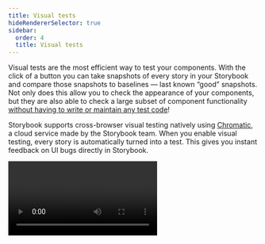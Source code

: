 ```yaml
---
title: Visual tests
hideRendererSelector: true
sidebar:
  order: 4
  title: Visual tests
---
```


Visual tests are the most efficient way to test your components. With the click of a button you can take snapshots of every story in your Storybook and compare those snapshots to baselines — last known “good” snapshots. Not only does this allow you to check the appearance of your components, but they are also able to check a large subset of component functionality [without having to write or maintain any test code](https://storybook.js.org/blog/visual-testing-is-the-greatest-trick-in-ui-development/)!

Storybook supports cross-browser visual testing natively using [Chromatic](https://www.chromatic.com/storybook/?ref=storybook_site), a cloud service made by the Storybook team. When you enable visual testing, every story is automatically turned into a test. This gives you instant feedback on UI bugs directly in Storybook.

<Video src="../_assets/writing-tests/component-visual-testing-optimized.mp4" />

## Install the addon

Add visual tests to your project by installing `@chromatic-com/storybook`, the official addon by Storybook maintainers:

<CodeSnippets path="chromatic-storybook-add.md" />

## Enable visual tests

When you start Storybook, you'll see a new addon panel for Visual Tests where you can run tests and view results.

![Visual Tests addon enabled](../_assets/writing-tests/vta-enable.png)

<Callout variant="info">

Already using the [Vitest addon](./integrations/vitest-addon.mdx)? In the expanded testing widget, you’ll now see a Visual tests section:

![TK - Expanded testing widget, showing the Visual tests section](https://placecats.com/300/200)

Clicking the Run tests button at the bottom will run *all* tests, both component and visual.

</Callout>

First, sign in to your Chromatic account. If you do not have an account, you can create one as part of the sign in process.

Once signed in, you will see your Chromatic account(s) and their projects. Either select one from the list or create a new one.

![Visual Tests addon project selection](../_assets/writing-tests/vta-select-project.png)

Now that you have linked your project to the addon, you can press the “Catch a UI change” button to run your first build of visual tests.

![TK - Catch a UI change button](https://placecats.com/300/200)

That first build will create the baseline snapshots for your stories, which will be compared against when you run visual tests again.

## Run visual tests

After you have made a code change, there are two ways to run visual tests in Storybook.

In the expanded testing widget in the sidebar, press the run button in the Visual tests section.

Or, in the Visual tests addon panel, press the run button in the top right corner of the panel.

Either method will send your stories to the cloud to take snapshots and detect visual changes.

![TK - Storybook with both run visual tests buttons highlighted](https://placecats.com/300/200)

## Review changes

If there are visual changes in your stories, they will be 🟡 highlighted in the sidebar. Click the story and go to the Visual Tests addon panel to see which pixels changed.

If the changes are intentional, ✅ accept them as baselines locally. If the changes aren't intentional, fix the story and rerun the tests using the rerun button.

![TK - Visual test panel with diff](../_assets/writing-tests/vta-changes-found.png)

When you finish accepting changes as baselines in the addon, you're ready to push the code to your remote repository. This will sync baselines to the cloud for anyone who checks out your branch.

![TK - Visual test panel with accepted baselines](../_assets/writing-tests/vta-changes-accepted.png)

## Automate with CI

The addon is designed to be used in tandem with CI. We recommend using the addon to check for changes during development and then running visual tests in CI as you get ready to merge.

Changes you accept as baselines in the addon will get auto-accepted as baselines in CI so you don’t have to review twice.

1. Add a step to your CI workflow to run Chromatic.
   - [GitHub Actions](https://chromatic.com/docs/github-actions?ref=storybook_docs)
   - [GitLab Pipelines](https://chromatic.com/docs/gitlab?ref=storybook_docs)
   - [Bitbucket Pipelines](https://chromatic.com/docs/bitbucket-pipelines?ref=storybook_docs)
   - [CircleCI](https://chromatic.com/docs/circleci?ref=storybook_docs)
   - [Travis CI](https://chromatic.com/docs/travisci?ref=storybook_docs)
   - [Jenkins](https://chromatic.com/docs/jenkins?ref=storybook_docs)
   - [Azure Pipelines](https://chromatic.com/docs/azure-pipelines?ref=storybook_docs)
   - [Custom CI provider](https://chromatic.com/docs/custom-ci-provider?ref=storybook_docs)
2. Configure your CI to include environment variables to authenticate with Chromatic (project token).

## PR checks

Once you successfully set up Chromatic in CI, your pull/merge requests will be badged with a UI Tests check. The badge notifies you of test errors or UI changes that need to be verified by your team. Make the check required in your Git provider to prevent accidental UI bugs from being merged.

![](../_assets/writing-tests/vta-prbadge-test.png)

## Configure

The addon includes configuration options covering most use cases by default. You can also fine-tune the addon configuration to match your project's requirements via the [`./chromatic.config.json`](https://www.chromatic.com/docs/visual-tests-addon/#configure) file. Below is a shortlist of addon-specific options and examples of how to use them. View the full list of [options](https://www.chromatic.com/docs/configure/#options).

| Option            | Description                                                                                                                            |
| ----------------- | -------------------------------------------------------------------------------------------------------------------------------------- |
| `projectId`       | Automatically configured. Sets the value for the project identifier<br />`"projectId": "Project:64cbcde96f99841e8b007d75"`             |
| `buildScriptName` | Optional. Defines the custom Storybook build script<br />`"buildScriptName": "deploy-storybook"`                                       |
| `debug`           | Optional. Output verbose debugging information to the console.<br />`"debug": true`                                                    |
| `zip`             | Optional. Recommended for large projects. Configures the addon to deploy your Storybook to Chromatic as a zip file.<br />`"zip": true` |

```json title="./chromatic.config.json"
{
  "buildScriptName": "deploy-storybook",
  "debug": true,
  "projectId": "Project:64cbcde96f99841e8b007d75",
  "zip": true
}
```

## FAQs

### What’s the difference between visual tests and snapshot tests?

[Snapshot tests](./snapshot-testing.mdx) compare the rendered markup of every story against known baselines. This means the test compares blobs of HTML and not what the user actually sees. Which in turn, can lead to an increase in false positives as code changes don’t always yield visual changes in the component.

Visual tests compare the rendered pixels of every story against known baselines. Because you're testing the same thing your users actually experience, your tests will be richer and easier to maintain.

**More testing resources**

* [Vitest addon](./integrations/vitest-addon.mdx) for running tests in Storybook
* [Interaction testing](./interaction-testing.mdx) for user behavior simulation
* [Accessibility testing](./accessibility-testing.mdx) for accessibility
* [Snapshot testing](./snapshot-testing.mdx) for rendering errors and warnings
* [Test coverage](./test-coverage.mdx) for measuring code coverage
* [CI](./ci.mdx) for running tests in your CI/CD pipeline
* [End-to-end testing](./integrations/stories-in-end-to-end-tests.mdx) for simulating real user scenarios
* [Unit testing](./integrations/stories-in-unit-tests.mdx) for functionality
* [Test runner](./integrations/test-runner.mdx) to automate test execution
